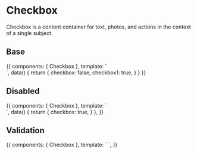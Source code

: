 

<Meta title="Forms|Checkbox" component={Checkbox} />

# Checkbox

Checkbox is a content container for text, photos, and actions in the context of a single subject.

## Base

<Preview>
  <Story name="Base" parameters={{ decorators: [withA11y] }} inline={true}>
    {{
      components: { Checkbox },
      template: `
        <div class="row-items" style="display: flex">
          <Checkbox label="label" testeid="testeid" v-model="checkbox" style="flex: 1"/>
          <Checkbox label="label" id="venice-checkbox" v-model="checkbox1" style="flex: 1"/>
        </div>
      `,
      data() {
        return {
          checkbox: false,
          checkbox1: true,
        }
      }
    }}
  </Story>
</Preview>

## Disabled

<Preview>
  <Story name="Disabled" parameters={{ decorators: [withA11y] }} inline={true}>
    {{
      components: { Checkbox },
      template: `
        <div class="row-items" style="display: flex">
          <Checkbox label="disabled" disabled style="flex: 1" />
          <Checkbox label="disabled" disabled v-model="checkbox" style="flex: 1" />
        </div>
      `,
      data() {
        return {
          checkbox: true,
        }
      },
    }}
  </Story>
</Preview>

## Validation

<Preview>
  <Story
    name="Validation"
    parameters={{ decorators: [withA11y] }}
    inline={true}
  >
    {{
      components: { Checkbox },
      template: `
          <Checkbox label="Error Sample" error="Errors will be displayed here" />
      `,
    }}
  </Story>
</Preview>
